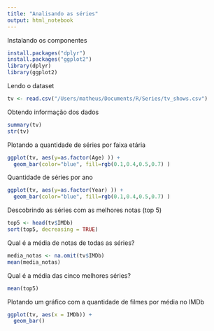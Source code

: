 ```yaml
---
title: "Analisando as séries"
output: html_notebook
---
```


Instalando os componentes

```r
install.packages("dplyr")
install.packages("ggplot2")
library(dplyr)
library(ggplot2)
```

Lendo o dataset

```r
tv <- read.csv("/Users/matheus/Documents/R/Series/tv_shows.csv")
```

Obtendo informação dos dados

```r
summary(tv)
str(tv)
```

Plotando a quantidade de séries por faixa etária

```r
ggplot(tv, aes(y=as.factor(Age) )) +
  geom_bar(color="blue", fill=rgb(0.1,0.4,0.5,0.7) )
```

Quantidade de séries por ano

```r
ggplot(tv, aes(y=as.factor(Year) )) +
  geom_bar(color="blue", fill=rgb(0.1,0.4,0.5,0.7) )
```

Descobrindo as séries com as melhores notas (top 5)

```r
top5 <- head(tv$IMDb)
sort(top5, decreasing = TRUE)
```

Qual é a média de notas de todas as séries?

```r
media_notas <- na.omit(tv$IMDb)
mean(media_notas)
```

Qual é a média das cinco melhores séries?

```r
mean(top5)
```

Plotando um gráfico com a quantidade de filmes por média no IMDb

```r
ggplot(tv, aes(x = IMDb)) + 
  geom_bar()
```